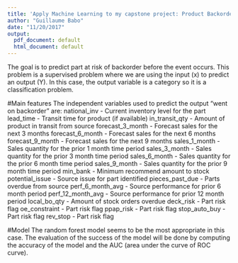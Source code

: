 ```yaml
---
title: 'Apply Machine Learning to my capstone project: Product Backorder'
author: "Guillaume Babo"
date: "11/20/2017"
output:
  pdf_document: default
  html_document: default
---
```


The goal is to predict part at risk of backorder before the event occurs.  This problem is a supervised problem where we are using the input (x) to predict an output (Y). In this case, the output variable is a category so it is a classification problem.

#Main features
The independent variables used to predict the output “went on backorder” are: 
national_inv - Current inventory level for the part
lead_time - Transit time for product (if available)
in_transit_qty - Amount of product in transit from source
forecast_3_month - Forecast sales for the next 3 months
forecast_6_month - Forecast sales for the next 6 months
forecast_9_month - Forecast sales for the next 9 months
sales_1_month - Sales quantity for the prior 1 month time period
sales_3_month - Sales quantity for the prior 3 month time period
sales_6_month - Sales quantity for the prior 6 month time period
sales_9_month - Sales quantity for the prior 9 month time period
min_bank - Minimum recommend amount to stock
potential_issue - Source issue for part identified
pieces_past_due - Parts overdue from source
perf_6_month_avg - Source performance for prior 6 month period
perf_12_month_avg - Source performance for prior 12 month period
local_bo_qty - Amount of stock orders overdue
deck_risk - Part risk flag
oe_constraint - Part risk flag
ppap_risk - Part risk flag
stop_auto_buy - Part risk flag
rev_stop - Part risk flag

#Model
The random forest model seems to be the most appropriate in this case. The evaluation of the success of the model will be done by computing the accuracy of the model and the AUC (area under the curve of ROC curve).

